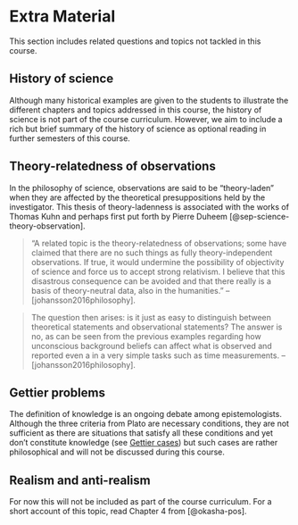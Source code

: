 # Extra Material {#wont-fix}

This section includes related questions and topics not tackled in this course.

## History of science

Although many historical examples are given to the students to illustrate the different chapters and topics addressed in this course, the history of science is not part of the course curriculum. However, we aim to include a rich but brief summary of the history of science as optional reading in further semesters of this course.

## Theory-relatedness of observations

In the philosophy of science, observations are said to be "theory-laden" when they are affected by the theoretical presuppositions held by the investigator. This thesis of theory-ladenness is associated with the works of Thomas Kuhn and perhaps first put forth by Pierre Duheem [@sep-science-theory-observation].

> "A related topic is the theory-relatedness of observations; some have claimed that there are no such things as fully theory-independent observations. If true, it would undermine the possibility of objectivity of science and force us to accept strong relativism. I believe that this disastrous consequence can be avoided and that there really is a basis of theory-neutral data, also in the humanities." -- [johansson2016philosophy].

> The question then arises: is it just as easy to distinguish between theoretical statements and observational statements? The answer is no, as can be seen from the previous examples regarding how unconscious background beliefs can affect what is observed and reported even a in a very simple tasks such as time measurements. -- [johansson2016philosophy].

## Gettier problems

The definition of knowledge is an ongoing debate among epistemologists. Although the three criteria from Plato are necessary conditions, they are not sufficient as there are situations that satisfy all these conditions and yet don't constitute knowledge (see [Gettier cases](https://en.wikipedia.org/wiki/Gettier_case)) but such cases are rather philosophical and will not be discussed during this course.


## Realism and anti-realism {#realism}

For now this will not be included as part of the course curriculum. For a short account of this topic, read Chapter 4 from [@okasha-pos]. <!-- However, I include few sentences that might be useful regarding content already covered in the course -->
